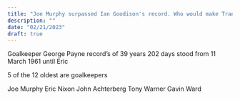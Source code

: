 ```yaml
---
title: "Joe Murphy surpassed Ian Goodison's record. Who would make Tranmere's 5-a-side vets team?"
description: ""
date: "02/21/2023"
draft: true
---
```


Goalkeeper George Payne record's of 39 years 202 days stood from 11 March 1961 until Eric

5 of the 12 oldest are goalkeepers

Joe Murphy
Eric Nixon
John Achterberg
Tony Warner
Gavin Ward